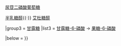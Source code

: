 {{Navbox
|name    = 果糖与半乳糖代谢中间产物
|title   = [[果糖]]与[[半乳糖]][[代谢中间产物]]
|image   = 
|above   = 

|group1  = [[果糖]]
|list1   = [[果糖-1-磷酸]] → [[二羟丙酮磷酸]]/[[甘油醛]] → [[甘油醛-3-磷酸]]

|group2  = [[半乳糖]]
|list2   = [[半乳糖-1-磷酸]] → [[葡萄糖-1-磷酸]] → [[葡萄糖-6-磷酸]] → [[果糖-6-磷酸]]

[[尿苷二磷酸半乳糖]]{{·}} [[尿苷二磷酸葡萄糖]]

[[半乳糖醇]]{{·}} [[艾杜醇|艾杜糖醇]]

|group3  = [[甘露糖]]
|list3   = [[甘露糖-6-磷酸]] → [[果糖-6-磷酸]]

|below   = {{Metabolic navs}} 
}}<noinclude>
[[Category:糖类代谢途径模板|{{PAGENAME}}]]
</noinclude>